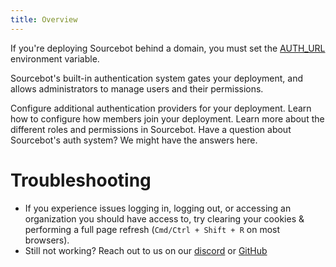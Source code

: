 ```yaml
---
title: Overview
---
```


<Warning>If you're deploying Sourcebot behind a domain, you must set the [AUTH_URL](/docs/configuration/environment-variables) environment variable.</Warning>

Sourcebot's built-in authentication system gates your deployment, and allows administrators to manage users and their permissions. 

<CardGroup cols={2}>
    <Card horizontal title="Authentication providers" icon="lock" href="/docs/configuration/auth/providers">
        Configure additional authentication providers for your deployment.
    </Card>
    <Card horizontal title="Access settings" icon="user" href="/docs/configuration/auth/access-settings">
        Learn how to configure how members join your deployment.
    </Card>
    <Card horizontal title="Roles and permissions" icon="shield" href="/docs/configuration/auth/roles-and-permissions">
        Learn more about the different roles and permissions in Sourcebot.
    </Card>
    <Card horizontal title="FAQ" icon="question" href="/docs/configuration/auth/faq">
        Have a question about Sourcebot's auth system? We might have the answers here.
    </Card>
</CardGroup>


# Troubleshooting

- If you experience issues logging in, logging out, or accessing an organization you should have access to, try clearing your cookies & performing a full page refresh (`Cmd/Ctrl + Shift + R` on most browsers).
- Still not working? Reach out to us on our [discord](https://discord.com/invite/6Fhp27x7Pb) or [GitHub](https://github.com/sourcebot-dev/sourcebot/issues/new/choose)